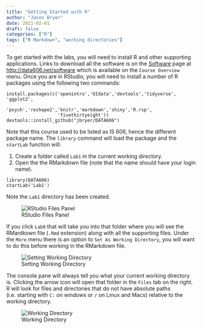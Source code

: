 ```yaml
---
title: "Getting Started with R"
author: "Jason Bryer"
date: 2021-02-01
draft: false
categories: ["R"]
tags: ["R Markdown", "working directories"]
---
```


To get started with the labs, you will need to install R and other supporting applications. Links to download all the software is on the [Software](/software) page at [http://data606.net/software](http://data606.net/software) which is available on the `Course Overview` menu. Once you are in RStudio, you will need to install a number of R packages using the following two commands:

```
install.packages(c('openintro','OIdata','devtools','tidyverse', 'ggplot2',
                   'psych','reshape2','knitr','markdown','shiny','R.rsp',
                   'fivethirtyeight'))
devtools::install_github("jbryer/DATA606")
```

Note that this course used to be listed as IS 606, hence the different package name. The `library` command will load the package and the `startLab` function will:

1. Create a folder called `Lab1` in the current working directory.
2. Open the the RMarkdown file (note that the name should have your login name).

```
library(DATA606)
startLab('Lab1')
```

Note the `Lab1` directory has been created.

![RStudio Files Panel](/figures/RStudio-screen-files.png)

If you click `Lab0` that will take you into that folder where you will see the RMardkown file (`.Rmd` extension) along with all the supporting files. Under the `More` menu there is an option to `Set As Working Directory`, you will want to do this before working in the RMarkdown file.

![Setting Working Directory](/figures/RStudio-screen-setwd.png)

The console pane will always tell you what your current working directory is. Clicking the arrow icon will open that folder in the `Files` tab on the right. R will look for files and directories that do not have absolute paths (i.e. starting with `C:` on windows or `/` on Linux and Macs) relative to the working directory. 

![Working Directory](/figures/RStudio-screen-wd.png)

